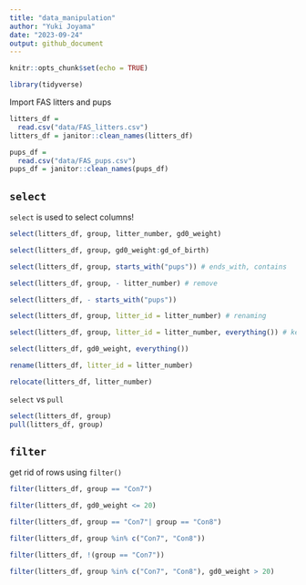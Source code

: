 ```yaml
---
title: "data_manipulation"
author: "Yuki Joyama"
date: "2023-09-24"
output: github_document
---
```


```r
knitr::opts_chunk$set(echo = TRUE)
```

```r
library(tidyverse)
```

Import FAS litters and pups

```r
litters_df = 
  read.csv("data/FAS_litters.csv")
litters_df = janitor::clean_names(litters_df)

pups_df = 
  read.csv("data/FAS_pups.csv")
pups_df = janitor::clean_names(pups_df)
```

## `select`

`select` is used to select columns!

```r
select(litters_df, group, litter_number, gd0_weight)

select(litters_df, group, gd0_weight:gd_of_birth)

select(litters_df, group, starts_with("pups")) # ends_with, contains

select(litters_df, group, - litter_number) # remove

select(litters_df, - starts_with("pups"))

select(litters_df, group, litter_id = litter_number) # renaming

select(litters_df, group, litter_id = litter_number, everything()) # keep everything else

select(litters_df, gd0_weight, everything())
```

```r
rename(litters_df, litter_id = litter_number)

relocate(litters_df, litter_number)
```


`select` vs `pull`

```r
select(litters_df, group)
pull(litters_df, group)
```

## `filter`

get rid of rows using `filter()`

```r
filter(litters_df, group == "Con7")

filter(litters_df, gd0_weight <= 20)

filter(litters_df, group == "Con7"| group == "Con8")

filter(litters_df, group %in% c("Con7", "Con8"))

filter(litters_df, !(group == "Con7"))

filter(litters_df, group %in% c("Con7", "Con8"), gd0_weight > 20)
```







